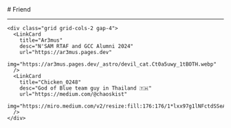 
<BaseLayout title="Friend">
  <BaseCard title="Friend">
# Friend

---

    <div class="grid grid-cols-2 gap-4">
      <LinkCard
        title="Ar3mus"
        desc="N'SAM RTAF and GCC Alumni 2024"
        url="https://ar3mus.pages.dev"
        img="https://ar3mus.pages.dev/_astro/devil_cat.Ct0a5uwy_1tBOTH.webp"
      />
      <LinkCard
        title="Chicken_0248"
        desc="God of Blue team guy in Thailand 🇹🇭"
        url="https://medium.com/@chaoskist"
        img="https://miro.medium.com/v2/resize:fill:176:176/1*lxx97g1lNFctdSSeA1sHoQ.png"
      />
    </div>

  </BaseCard>
</BaseLayout>

